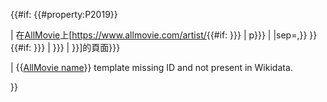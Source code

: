 {{#if: {{{1<includeonly>|</includeonly>}}} {{{id|}}} {{#property:P2019}}

| 在[[AllMovie]]上[https://www.allmovie.com/artist/{{#if: {{{1|{{{id<includeonly>|</includeonly>}}}}}} | p{{Trim|{{{1|{{{id}}}}}}}} | {{First word|{{#property:P2019}}|sep=,}} }} {{#if: {{{2|{{{name<includeonly>|</includeonly>}}}}}} | {{{2|{{{name}}}}}} | {{PAGENAMEBASE}} }}]的頁面{{en icon}}<includeonly>{{EditAtWikidata|pid=P2019|{{{1|{{{id|}}}}}}}}</includeonly>

| <span class="error">&#123;&#123;[[Template:AllMovie name|AllMovie name]]&#125;&#125; template missing ID and not present in Wikidata.</span>

}}<noinclude>
{{documentation}}
</noinclude>